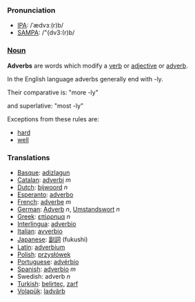 ===Pronunciation===
*[[w:IPA|IPA]]: /ˈædvɜː(r)b/
*[[w:SAMPA|SAMPA]]: /"{dv3:(r)b/

===[[Noun]]===

'''Adverbs''' are words which modify a [[verb]] or [[adjective]] or [[adverb]].

In the English language adverbs generally end with -ly.

Their comparative is: "more -ly"

and superlative: "most -ly"

Exceptions from these rules are:

*[[hard]]
*[[well]]


===Translations===
*[[Basque]]: [[adizlagun]]
*[[Catalan]]: [[adverbi]] ''m''
*[[Dutch]]: [[bijwoord]] ''n''
*[[Esperanto]]: [[adverbo]]
*[[French]]: [[adverbe]] ''m''
*[[German]]: [[Adverb]] ''n'', [[Umstandswort]] ''n''
*[[Greek]]: [[επίρρημα]] ''n''
*[[Interlingua]]: [[adverbio]]
*[[Italian]]: [[avverbio]]
*[[Japanese]]: [[副詞]] (fukushi)
*[[Latin]]: [[adverbium]]
*[[Polish]]: [[przysłówek]]
*[[Portuguese]]:  [[advérbio]]
*[[Spanish]]: [[adverbio]] ''m''
*Swedish: adverb ''n''
*[[Turkish]]: [[belirteç]], [[zarf]]
*[[Volapük]]: [[ladvärb]]